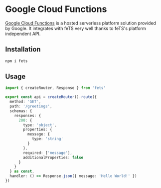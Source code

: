 # Google Cloud Functions

[Google Cloud Functions](https://cloud.google.com/functions/) is a hosted serverless platform
solution provided by Google. It integrates with feTS very well thanks to feTS's platform independent
API.

## Installation

```sh npm2yarn
npm i fets
```

## Usage

```ts
import { createRouter, Response } from 'fets'

export const api = createRouter().route({
  method: 'GET',
  path: '/greetings',
  schemas: {
    responses: {
      200: {
        type: 'object',
        properties: {
          message: {
            type: 'string'
          }
        },
        required: ['message'],
        additionalProperties: false
      }
    }
  } as const,
  handler: () => Response.json({ message: 'Hello World!' })
})
```
